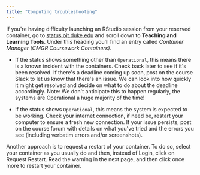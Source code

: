 ```yaml
---
title: "Computing troubleshooting"
---
```


If you\'re having difficulty launching an RStudio session from your reserved container, go to [status.oit.duke.edu](https://status.oit.duke.edu/) and scroll down to **Teaching and Learning Tools**. Under this heading you\'ll find an entry called *Container Manager (CMGR Coursework Containers)*.

-   If the status shows something other than `Operational`, this means there is a known incident with the containers. Check back later to see if it\'s been resolved. If there\'s a deadline coming up soon, post on the course Slack to let us know that there\'s an issue. We can look into how quickly it might get resolved and decide on what to do about the deadline accordingly. Note: We don\'t anticipate this to happen regularly, the systems are Operational a huge majority of the time!

-   If the status shows `Operational`, this means the system is expected to be working. Check your internet connection, if need be, restart your computer to ensure a fresh new connection. If your issue persists, post on the course forum with details on what you\'ve tried and the errors you see (including verbatim errors and/or screenshots).

Another approach is to request a restart of your container. To do so, select your container as you usually do and then, instead of Login, click on Request Restart. Read the warning in the next page, and then click once more to restart your container.
